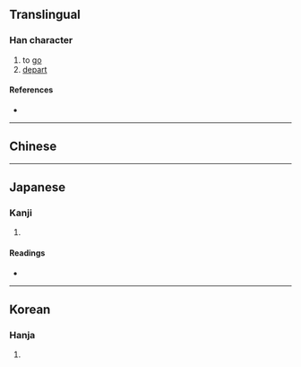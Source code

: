 {{character info}}
==Translingual==

===Han character===
{{Han char|rn=28|rad=厶|as=03|sn=5|four=|canj=KI,XXKI|ids=⿱大厶}}

# to [[go]]
# [[depart]]

====References====
* {{Han ref|kx=0164.090|dkj=03069|dj=0372.060|hdz=10385.010|uh=53BA|ud=21434}}

----

==Chinese==
{{zh-see|去|v}}

----

==Japanese==

===Kanji===
{{ja-kanji|grade=|rs=厶03}}

# {{rfdef|ja|sort=厶03}}

====Readings====
* {{ja-readings
|goon=こ
|kanon=きょ
|kun=さ-る
}}

----

==Korean==

===Hanja===
{{ko-hanja|hangeul=거|rv=geo|mr=kŏ}}

# {{rfdef|ko|sort=厶03}}